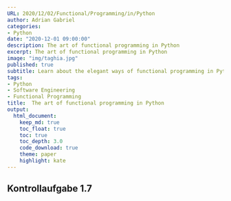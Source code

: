 ```yaml
---
URL: 2020/12/02/Functional/Programming/in/Python
author: Adrian Gabriel
categories:
- Python
date: "2020-12-01 09:00:00"
description: The art of functional programming in Python
excerpt: The art of functional programming in Python
image: "img/taghia.jpg"
published: true
subtitle: Learn about the elegant ways of functional programming in Python
tags:
- Python
- Software Engineering
- Functional Programming
title:  The art of functional programming in Python
output:
  html_document:
    keep_md: true
    toc_float: true
    toc: true
    toc_depth: 3.0
    code_download: true
    theme: paper
    highlight: kate
---
```


## Kontrollaufgabe 1.7

```python



```